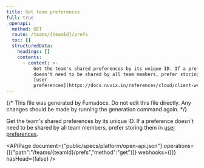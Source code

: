 ```yaml
---
title: Get team preferences
full: true
_openapi:
  method: GET
  route: /teams/{teamId}/prefs
  toc: []
  structuredData:
    headings: []
    contents:
      - content: >-
          Get the team's shared preferences by its unique ID. If a preference
          doesn't need to be shared by all team members, prefer storing them in
          [user
          preferences](https://docs.nuvix.in/references/cloud/client-web/account#getPrefs).
---
```


{/* This file was generated by Fumadocs. Do not edit this file directly. Any changes should be made by running the generation command again. */}

Get the team's shared preferences by its unique ID. If a preference doesn't need to be shared by all team members, prefer storing them in [user preferences](https://docs.nuvix.in/references/cloud/client-web/account#getPrefs).

<APIPage document={"public/specs/platform/open-api.json"} operations={[{"path":"/teams/{teamId}/prefs","method":"get"}]} webhooks={[]} hasHead={false} />